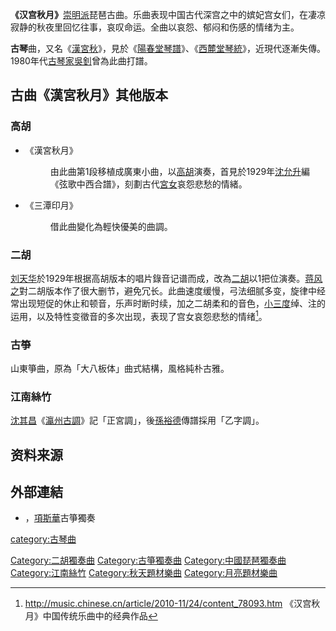 '''《汉宫秋月》'''[[崇明派|崇明派]]琵琶古曲。乐曲表现中国古代深宫之中的嫔妃宫女们，在凄凉寂静的秋夜里回忆往事，哀叹命运。全曲以哀怨、郁闷和伤感的情绪为主。

'''古琴'''曲，又名《[[漢宮秋|漢宮秋]]》，見於《[[陽春堂琴譜|陽春堂琴譜]]》、《[[西麓堂琴統|西麓堂琴統]]》，近現代逐漸失傳。1980年代[[古琴家|古琴家]][[吳釗|吳釗]]曾為此曲打譜。

== 古曲《漢宮秋月》其他版本 ==
=== 高胡 ===
* 《漢宮秋月》
*: 由此曲第1段移植成廣東小曲，以[[高胡|高胡]]演奏，首見於1929年[[沈允升|沈允升]]編《弦歌中西合譜》，刻劃古代[[宮女|宮女]]哀怨悲愁的情緒。
* 《三潭印月》
*: 借此曲變化為輕快優美的曲調。

=== 二胡 ===
[[刘天华|刘天华]]於1929年根据高胡版本的唱片錄音记谱而成，改為[[二胡|二胡]]以1把位演奏。[[蔣風之|蒋风之]]對二胡版本作了很大删节，避免冗长。此曲速度缓慢，弓法细腻多变，旋律中经常出现短促的休止和顿音，乐声时断时续，加之二胡柔和的音色，[[小三度|小三度]]绰、注的运用，以及特性变徵音的多次出现，表现了宫女哀怨悲愁的情绪<ref>http://music.chinese.cn/article/2010-11/24/content_78093.htm {{Wayback|url=http://music.chinese.cn/article/2010-11/24/content_78093.htm |date=20121015110943 }}  《汉宫秋月》中国传统乐曲中的经典作品</ref>。

=== 古箏 ===
山東箏曲，原為「大八板体」曲式結構，風格純朴古雅。

=== 江南絲竹 ===
[[沈其昌|沈其昌]]《[[瀛州古調|瀛州古調]]》記「正宮調」，後[[孫裕德|孫裕德]]傳譜採用「乙字調」。

==资料来源==
<references/>

== 外部連結 ==

* {{YouTube|Q8MEkDbtCws|〈漢宮秋月〉}}，[[項斯華|項斯華]]古箏獨奏

[[category:古琴曲|category:古琴曲]]
[[Category:二胡獨奏曲|Category:二胡獨奏曲]]
[[Category:古箏獨奏曲|Category:古箏獨奏曲]]
[[Category:中國琵琶獨奏曲|Category:中國琵琶獨奏曲]]
[[Category:江南絲竹|Category:江南絲竹]]
[[Category:秋天題材樂曲|Category:秋天題材樂曲]]
[[Category:月亮題材樂曲|Category:月亮題材樂曲]]